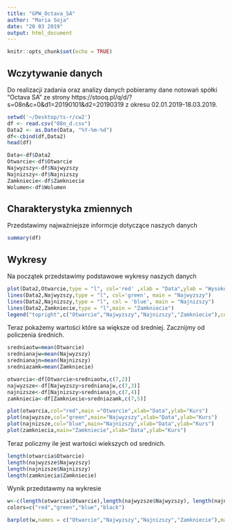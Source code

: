 ```yaml
---
title: "GPW_Octava_SA"
author: "Maria Soja"
date: "20 03 2019"
output: html_document
---
```


```r
knitr::opts_chunk$set(echo = TRUE)
```

## Wczytywanie danych
Do realizacji zadania oraz analizy danych pobieramy dane notowań spółki "Octava SA" ze strony https://stooq.pl/q/d/?s=08n&c=0&d1=20190101&d2=20190319 z okresu 02.01.2019-18.03.2019.

```r
setwd('~/Desktop/ts-r/cw2')
df <- read.csv("08n_d.csv")
Data2 <- as.Date(Data, "%Y-%m-%d")
df<-cbind(df,Data2)
head(df)
```

```r
Data<-df$Data2
Otwarcie<-df$Otwarcie
Najwyzszy<-df$Najwyzszy
Najnizszy<-df$Najnizszy
Zamkniecie<-df$Zamkniecie
Wolumen<-df$Wolumen
```

## Charakterystyka zmiennych
Przedstawimy najważniejsze informcje dotyczące naszych danych
```r
summary(df)
```
## Wykresy
Na początek przedstawimy podstawowe wykresy naszych danych

```r
plot(Data2,Otwarcie,type = "l", col='red' ,xlab = "Data",ylab = "Wysokość kursu")
lines(Data2,Najwyzszy,type = "l", col='green', main = "Najwyzszy")
lines(Data2,Najnizszy,type = "l", col = 'blue', main = "Najnizszy")
lines(Data2,Zamkniecie,type = "l",main = "Zamkniecie")
legend("topright",c("Otwarcie","Najwyzszy","Najnizszy","Zamkniecie"),col = c("red","green","blue","black"),pch = "-")
```
Teraz pokażemy wartości które sa większe od średniej. Zacznijmy od policzenia średnich.

```r
sredniaotw=mean(Otwarcie)
srednianajw=mean(Najwyzszy)
srednianajn=mean(Najnizszy)
sredniazamk=mean(Zamkniecie)
```

```r
otwarcia<-df[Otwarcie>sredniaotw,c(7,2)]
najwyzsze<-df[Najwyzszy>srednianajw,c(7,3)]
najnizsze<-df[Najnizszy>srednianajn,c(7,4)]
zamkniecia<-df[Zamkniecie>sredniazamk,c(7,5)]
```

```r
plot(otwarcia,col="red",main ="Otwarcie",xlab="Data",ylab="Kurs")
plot(najwyzsze,col="green",main="Najwyzszy",xlab="Data",ylab="Kurs")
plot(najnizsze,col="blue",main="Najnizszy",xlab="Data",ylab="Kurs")
plot(zamkniecia,main="Zamkniecie",xlab="Data",ylab="Kurs")
```

Teraz policzmy ile jest wartości wiekszych od srednich.
```r
length(otwarcia$Otwarcie)
length(najwyzsze$Najwyzszy)
length(najnizsze$Najnizszy)
length(zamkniecia$Zamkniecie)
```

Wynik przedstawmy na wykresie
```r
w<-c(length(otwarcia$Otwarcie),length(najwyzsze$Najwyzszy), length(najnizsze$Najnizszy), length(zamkniecia$Zamkniecie))
colors=c("red","green","blue","black")

barplot(w,names = c("Otwarcie","Najwyzszy","Najnizszy","Zamkniecie"),main="Liczba wartości wiekszych od srednich",col = colors)
```